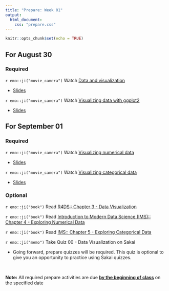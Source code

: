 ```yaml
---
title: "Prepare: Week 01"
output: 
  html_document:
    css: "prepare.css"
---
```


```r
knitr::opts_chunk$set(echo = TRUE)
```


## For August 30

### Required 

`r emo::ji("movie_camera")` Watch [Data and visualization](https://www.youtube.com/watch?v=FddF4b_GuTI) 

- [Slides](https://dukestatsci.github.io/introds/slides/02-meet-toolkit-r/02-meet-toolkit-r.html#1)

`r emo::ji("movie_camera")` Watch [Visualizing data with ggplot2](https://www.youtube.com/watch?v=s2NF2J36ljE)  

- [Slides](https://rstudio-education.github.io/datascience-box/course-materials/slides/u1-d03-toolkit-git/u1-d03-toolkit-git.html#1)


## For September 01 

### Required 

`r emo::ji("movie_camera")` Watch [Visualizing numerical data](https://youtu.be/waBabVTI8ec) 

- [Slides](https://rstudio-education.github.io/datascience-box/course-materials/slides/u2-d03-viz-num/u2-d03-viz-num.html#1)

`r emo::ji("movie_camera")` Watch [Visualizing categorical data](https://youtu.be/21h3rEO8k2E) 

- [Slides](https://rstudio-education.github.io/datascience-box/course-materials/slides/u2-d04-viz-cat/u2-d04-viz-cat.html#1)

### Optional 

`r emo::ji("book")` Read [R4DS:: Chapter 3 - Data Visualization](https://r4ds.had.co.nz/data-visualisation.html)

`r emo::ji("book")` Read [Introduction to Modern Data Science (IMS):: Chapter 4 - Exploring Numerical Data](https://openintro-ims.netlify.app/explore-numerical.html)

`r emo::ji("book")` Read [IMS:: Chapter 5 - Exploring Categorical Data](https://openintro-ims.netlify.app/explore-categorical.html)

`r emo::ji("memo")` Take Quiz 00 - Data Visualization on Sakai

- Going forward, prepare quizzes will be required. This quiz is optional to give you an opportunity to practice using Sakai quizzes. 

<br> 

**Note:** All required prepare activities are due **<u>by the beginning of class</u>** on the specified date